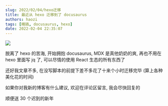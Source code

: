 ```yaml
---
slug: 2022/02/04/hexo迁移
title: 最近从 hexo 迁移到了 docusaurus
authors: haozi
tags: [瞎搞, docusaurus, hexo]
date: 2022-02-04 22:35:07
---
```



![](./file_2431324.png)

脱离了 hexo 的苦海, 开始拥抱 docusaurus, MDX 是真他奶奶的爽, 再也不用在 hexo 里面写 jq 了, 可以尽情的使用 React 生态的所有东西了

还好我文章不多, 在没写脚本的前提下差不多花了十来个小时迁移完毕 (算上各种美化花的时间)

如果你对我新的博客有什么建议, 欢迎在评论区留言, 我会尽快回复的

顺便送 30 个迟到的新年

<!--truncate-->

